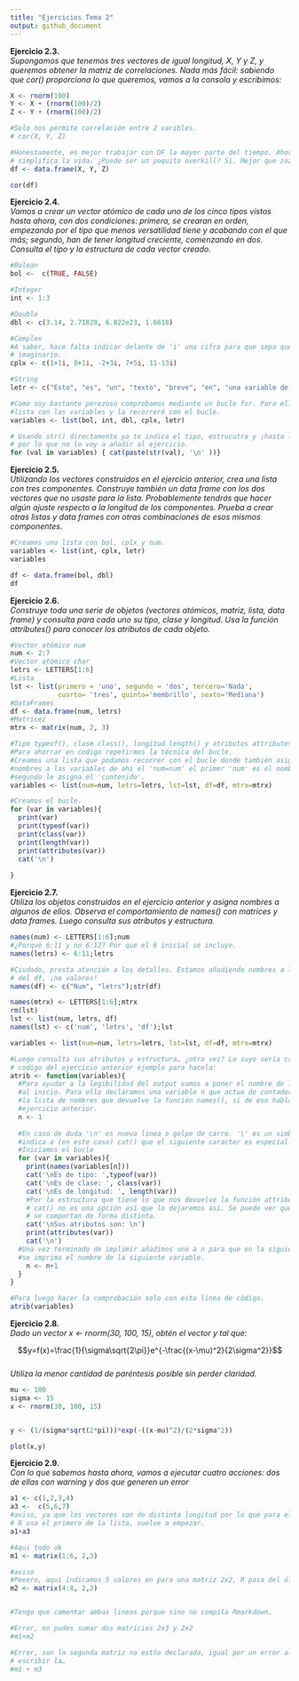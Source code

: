 ```yaml
---
title: "Ejercicios Tema 2"
output: github_document
---
```


__Ejercicio 2.3.__  
_Supongamos que tenemos tres vectores de igual longitud, X, Y y Z, y queremos obtener la matriz de correlaciones. Nada más fácil: sabiendo que cor() proporciona lo que queremos, vamos a la consola y escribimos:_
```r
X <- rnorm(100)
Y <- X + (rnorm(100)/2)
Z <- Y + (rnorm(100)/2)

#Solo nos permite correlación entre 2 varibles. 
# cor(X, Y, Z)

#Honestamente, es mejor trabajar con DF la mayor parte del tiempo. Ahorra tiempo y muchas veces 
# simplifica la vida. ¿Puede ser un poquito overkill? Si. Mejor que zozobre que no que zofalte.
df <- data.frame(X, Y, Z)

cor(df)
```

__Ejercicio 2.4.__  
_Vamos a crear un vector atómico de cada uno de los cinco tipos vistos hasta ahora, con dos condiciones: primera, se crearan en orden, empezando por el tipo que menos versatilidad tiene y acabando con el que más; segundo, han de tener longitud creciente, comenzando en dos._
_Consulta el tipo y la estructura de cada vector creado._
```r
#Bolean
bol <-  c(TRUE, FALSE)

#Integer
int <- 1:3

#Double
dbl <- c(3.14, 2.71828, 6.022e23, 1.6618)

#Complex 
#A saber, hace falta indicar delante de 'i' una cifra para que sepa que es un número
# imaginario.
cplx <- c(1+1i, 0+1i, -2+3i, 7+5i, 11-13i)

#String
letr <- c("Esto", "es", "un", "texto", "breve", "en", "una variable de 7 elementos, ¡ja!")

#Como soy bastante perezoso comprobamos mediante un bucle for. Para ello, crearé una 
#lista con las variables y la recorreré con el bucle.
variables <- list(bol, int, dbl, cplx, letr)

# Usando str() directamente ya te indica el tipo, estrucutra y ¡hasta los primero elementos!,
# por lo que no lo voy a añadir al ejercicio. 
for (val in variables) { cat(paste(str(val), '\n' ))}

```


__Ejercicio 2.5.__  
_Utilizando los vectores construidos en el ejercicio anterior, crea una lista con tres componentes. Construye también un data frame con los dos vectores que no usaste para la lista. Probablemente tendrás que hacer algún ajuste respecto a la longitud de los componentes._
_Prueba a crear otras listas y data frames con otras combinaciones de esos mismos componentes._

```r
#Creamos una lista con bol, cplx y num. 
variables <- list(int, cplx, letr)
variables

df <- data.frame(bol, dbl)
df
```
__Ejercicio 2.6.__  
_Construye toda una serie de objetos (vectores atómicos, matriz, lista, data frame) y consulta para cada uno su tipo, clase y longitud. Usa la función attributes() para conocer los atributos de cada objeto._
```r
#Vector atómico num
num <- 2:7
#Vector atómico char
letrs <- LETTERS[1:6]
#Lista
lst <- list(primero = 'uno', segundo = 'dos', tercero='Nada',
            cuarto= 'tres', quinto='membrillo', sexto='Mediana')
#DataFrames
df <- data.frame(num, letrs)
#Matricez
mtrx <- matrix(num, 2, 3)

#Tipo typeof(), clase class(), longitud length() y atributos attributes()
#Para ahorrar en codigo repetirmos la técnica del bucle.
#Creamos una lista que podamos recorrer con el bucle donde tambien asignamos
#nombres a las variables de ahí el 'num=num' el primer 'num' es el nombre, el
#segundo le asigna el 'contenido'.
variables <- list(num=num, letrs=letrs, lst=lst, df=df, mtrx=mtrx)

#Creamos el bucle.
for (var in variables){
  print(var)
  print(typeof(var))
  print(class(var))
  print(length(var))
  print(attributes(var))
  cat('\n')
  
}
```
__Ejercicio 2.7.__  
_Utiliza los objetos construidos en el ejercicio anterior y asigna nombres a algunos de ellos. Observa el comportamiento de names() con matrices y data frames._
_Luego consulta sus atributos y estructura._

```r
names(num) <- LETTERS[1:6];num
#¿Porqué 6:11 y no 6:12? Por que el 6 inicial se incluye. 
names(letrs) <- 6:11;letrs 

#Ciudado, presta atención a los detalles. Estamos añadiendo nombres a las columnas del
# del df, ¡no valores!
names(df) <- c("Num", "letrs");str(df)

names(mtrx) <- LETTERS[1:6];mtrx
rm(lst)
lst <- list(num, letrs, df)
names(lst) <- c('num', 'letrs', 'df');lst

variables <- list(num=num, letrs=letrs, lst=lst, df=df, mtrx=mtrx)

#Luego consulta sus atributos y estructura… ¿otra vez? Lo suyo sería crear una funcóm o copiar el 
# codigo del ejercicio anterior ejemplo para hacela:
atrib <- function(variables){
  #Para ayudar a la legibilidad del output vamos a poner el nombre de la variable
  #al inicio. Para ello declaramos una variable n que actue de contador y recorra
  #la lista de nombres que devuelve la función names(), si de eso hablaba en el 
  #ejercicio anterior.
  n <- 1
  
  #En caso de duda '\n' es nueva linea o golpe de carro. '\' es un simbolo especial o de escape y le
  #indica a (en este caso) cat() que el siguiente caracter es especial.
  #Iniciamos el bucle
  for (var in variables){
    print(names(variables[n]))
    cat('\nEs de tipo: ',typeof(var))
    cat('\nEs de clase: ', class(var))
    cat('\nEs de longitud: ', length(var))
    #Por la estructura que tiene lo que nos devuelve la función attributes() usar
    # cat() no es una opción así que lo dejaremos así. Se puede ver que cat() y print
    # se comportan de forma distinta.
    cat('\nSus atributos son: \n')
    print(attributes(var))
    cat('\n')
  #Una vez terminado de implimir añadimos uno a n para que en la siguiente iteración
  #se imprima el nombre de la siguiente variable.
    n <- n+1
  }
}

#Para luego hacer la comprobación solo con esta linea de código.
atrib(variables)
```

__Ejercicio 2.8.__  
_Dado un vector x <- rnorm(30, 100, 15), obtén el vector y tal que:_  

$$y=f(x)=\frac{1}{\sigma\sqrt{2\pi}}e^{-\frac{(x-\mu)^2}{2\sigma^2}}$$  
_Utiliza la menor cantidad de paréntesis posible sin perder claridad._

```r
mu <- 100
sigma <- 15
x <- rnorm(30, 100, 15)


y <- (1/(sigma*sqrt(2*pi)))*exp(-((x-mu)^2)/(2*sigma^2))

plot(x,y)
```

__Ejercicio 2.9.__  
_Con lo que sabemos hasta ahora, vamos a ejecutar cuatro acciones: dos de ellas con warning y dos que generen un error_

```r
a1 <- c(1,2,3,4)
a3 <-  c(5,6,7)
#aviso, ya que los vectores son de distinta longitud por lo que para el último
# R usa el primero de la lista, vuelve a empezar.
a1+a3

#Aqui todo ok
m1 <- matrix(1:6, 2,3)

#aviso
#Peeero, aqui indicamos 5 valores en para una matriz 2x2, R pasa del último.
m2 <- matrix(4:8, 2,2)


#Tengo que comentar ambas lineas porque sino no compila Rmarkdown. 

#Error, no pudes sumar dos matricies 2x3 y 2x2
#m1+m2

#Error, son la segunda matriz no estña declarada, igual por un error al 
# escribir la…
#m1 + m3

```

